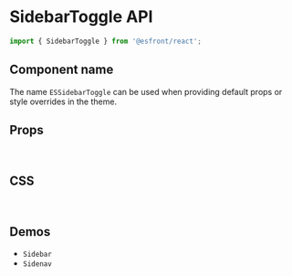 
<Meta title="Components API/SidebarToggle" />

# SidebarToggle API

```js
import { SidebarToggle } from '@esfront/react';
```

## Component name

The name `ESSidebarToggle` can be used when providing default props or style overrides in the theme.

## Props

<TableInterface variant="props" name="SidebarToggleProps" />

<br />

## CSS

<TableInterface variant="css" name="SidebarToggleClasses" />

<br />

## Demos

<ul>
  <li>
    <LinkTo kind="components-sidebar" story="demo">
      <code>Sidebar</code>
    </LinkTo>
  </li>

  <li>
    <LinkTo kind="components-sidenav" story="demo">
      <code>Sidenav</code>
    </LinkTo>
  </li>
</ul>
